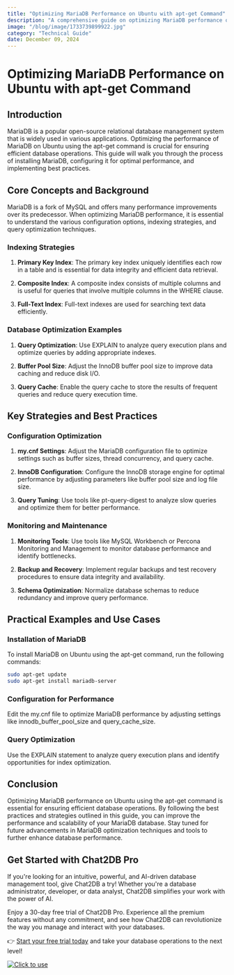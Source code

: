 ```yaml
---
title: "Optimizing MariaDB Performance on Ubuntu with apt-get Command"
description: "A comprehensive guide on optimizing MariaDB performance on Ubuntu using the apt-get command, covering installation, configuration, and best practices."
image: "/blog/image/1733739899922.jpg"
category: "Technical Guide"
date: December 09, 2024
---
```


# Optimizing MariaDB Performance on Ubuntu with apt-get Command

## Introduction

MariaDB is a popular open-source relational database management system that is widely used in various applications. Optimizing the performance of MariaDB on Ubuntu using the apt-get command is crucial for ensuring efficient database operations. This guide will walk you through the process of installing MariaDB, configuring it for optimal performance, and implementing best practices.

## Core Concepts and Background

MariaDB is a fork of MySQL and offers many performance improvements over its predecessor. When optimizing MariaDB performance, it is essential to understand the various configuration options, indexing strategies, and query optimization techniques.

### Indexing Strategies

1. **Primary Key Index**: The primary key index uniquely identifies each row in a table and is essential for data integrity and efficient data retrieval.

2. **Composite Index**: A composite index consists of multiple columns and is useful for queries that involve multiple columns in the WHERE clause.

3. **Full-Text Index**: Full-text indexes are used for searching text data efficiently.

### Database Optimization Examples

1. **Query Optimization**: Use EXPLAIN to analyze query execution plans and optimize queries by adding appropriate indexes.

2. **Buffer Pool Size**: Adjust the InnoDB buffer pool size to improve data caching and reduce disk I/O.

3. **Query Cache**: Enable the query cache to store the results of frequent queries and reduce query execution time.

## Key Strategies and Best Practices

### Configuration Optimization

1. **my.cnf Settings**: Adjust the MariaDB configuration file to optimize settings such as buffer sizes, thread concurrency, and query cache.

2. **InnoDB Configuration**: Configure the InnoDB storage engine for optimal performance by adjusting parameters like buffer pool size and log file size.

3. **Query Tuning**: Use tools like pt-query-digest to analyze slow queries and optimize them for better performance.

### Monitoring and Maintenance

1. **Monitoring Tools**: Use tools like MySQL Workbench or Percona Monitoring and Management to monitor database performance and identify bottlenecks.

2. **Backup and Recovery**: Implement regular backups and test recovery procedures to ensure data integrity and availability.

3. **Schema Optimization**: Normalize database schemas to reduce redundancy and improve query performance.

## Practical Examples and Use Cases

### Installation of MariaDB

To install MariaDB on Ubuntu using the apt-get command, run the following commands:

```bash
sudo apt-get update
sudo apt-get install mariadb-server
```

### Configuration for Performance

Edit the my.cnf file to optimize MariaDB performance by adjusting settings like innodb_buffer_pool_size and query_cache_size.

### Query Optimization

Use the EXPLAIN statement to analyze query execution plans and identify opportunities for index optimization.

## Conclusion

Optimizing MariaDB performance on Ubuntu using the apt-get command is essential for ensuring efficient database operations. By following the best practices and strategies outlined in this guide, you can improve the performance and scalability of your MariaDB database. Stay tuned for future advancements in MariaDB optimization techniques and tools to further enhance database performance.

## Get Started with Chat2DB Pro

If you're looking for an intuitive, powerful, and AI-driven database management tool, give Chat2DB a try! Whether you're a database administrator, developer, or data analyst, Chat2DB simplifies your work with the power of AI.

Enjoy a 30-day free trial of Chat2DB Pro. Experience all the premium features without any commitment, and see how Chat2DB can revolutionize the way you manage and interact with your databases.

👉 [Start your free trial today](https://chat2db.ai/pricing) and take your database operations to the next level!


[![Click to use](/image/blog/bg/chat2db.jpg)](https://chat2db.ai/)
